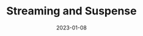 ---
title: Streaming and Suspense
description: How React Suspense enabled UI streaming
weight: 7
vimeo: 902736844
date: "2023-01-08"
---